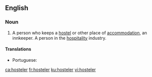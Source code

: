 ==English==

===Noun===
{{en-noun}}

# A person who keeps a [[hostel]] or other place of [[accommodation]], an innkeeper. A person in the [[hospitality]] industry.

====Translations====
{{trans-top|person who keeps a hostel}}
* Portuguese: {{t|pt|albergador|m}}
{{trans-mid}}
{{trans-bottom}}

[[ca:hosteler]]
[[fr:hosteler]]
[[ku:hosteler]]
[[vi:hosteler]]